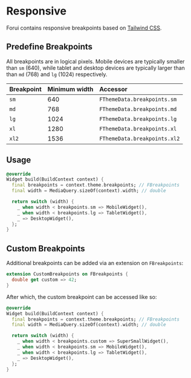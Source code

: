 # Responsive

Forui contains responsive breakpoints based on [Tailwind CSS](https://tailwindcss.com/docs/responsive-design).

## Predefine Breakpoints

All breakpoints are in logical pixels. Mobile devices are typically smaller than `sm` (640), while tablet and desktop
devices are typically larger than than `md` (768) and `lg` (1024) respectively.

| Breakpoint | 	Minimum width   | Accessor                     |
|:-----------|:-----------------|:-----------------------------|
| `sm`       | 640              | `FThemeData.breakpoints.sm`  |
| `md`       | 768              | `FThemeData.breakpoints.md`  |
| `lg`       | 1024             | `FThemeData.breakpoints.lg`  |
| `xl`       | 1280             | `FThemeData.breakpoints.xl`  |
| `xl2`      | 1536             | `FThemeData.breakpoints.xl2` |

## Usage

```dart copy
@override
Widget build(BuildContext context) {
  final breakpoints = context.theme.breakpoints; // FBreakpoints
  final width = MediaQuery.sizeOf(context).width; // double

  return switch (width) {
    _ when width < breakpoints.sm => MobileWidget(),
    _ when width < breakpoints.lg => TabletWidget(),
    _ => DesktopWidget(),
  };
}
```

## Custom Breakpoints

Additional breakpoints can be added via an extension on `FBreakpoints`:
```dart copy
extension CustomBreakpoints on FBreakpoints {
  double get custom => 42;
}
```

After which, the custom breakpoint can be accessed like so:
```dart {7} copy
@override
Widget build(BuildContext context) {
  final breakpoints = context.theme.breakpoints; // FBreakpoints
  final width = MediaQuery.sizeOf(context).width; // double

  return switch (width) {
    _ when width < breakpoints.custom => SuperSmallWidget(),
    _ when width < breakpoints.sm => MobileWidget(),
    _ when width < breakpoints.lg => TabletWidget(),
    _ => DesktopWidget(),
  };
}
```